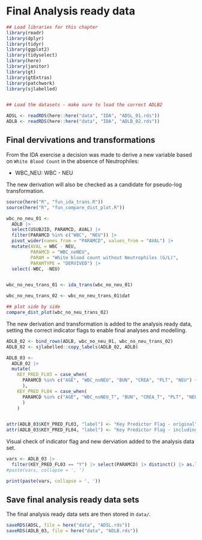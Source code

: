 # Final Analysis ready data {#sec-ARD-final}


```r
## Load libraries for this chapter
library(readr)
library(dplyr)
library(tidyr)
library(ggplot2)
library(tidyselect)
library(here)
library(janitor)
library(gt)
library(gtExtras)
library(patchwork)
library(sjlabelled)


## Load the datasets - make sure to load the correct ADLB2 

ADSL <- readRDS(here::here("data", "IDA", "ADSL_01.rds"))
ADLB <- readRDS(here::here("data", "IDA", "ADLB_02.rds"))

```

## Final dervivations and transformations

From the IDA exercise a decision was made to derive a new variable based on `White Blood Count` in the absence of Neutrophiles: 

* WBC_NEU: WBC - NEU

The new derivation will also be checked as a candidate for pseudo-log transformation. 

```r

source(here("R", "fun_ida_trans.R"))
source(here("R", "fun_compare_dist_plot.R"))

wbc_no_neu_01 <-
  ADLB |>
  select(USUBJID, PARAMCD, AVAL) |>
  filter(PARAMCD %in% c("WBC", "NEU")) |>
  pivot_wider(names_from = "PARAMCD", values_from = "AVAL") |>
  mutate(AVAL = WBC - NEU,
         PARAMCD = "WBC_noNEU",
         PARAM = "White blood count without Neutrophiles (G/L)",
         PARAMTYPE = "DERVIVED") |>
  select(-WBC, -NEU)


wbc_no_neu_trans_01 <- ida_trans(wbc_no_neu_01)

wbc_no_neu_trans_02 <- wbc_no_neu_trans_01$dat

## plot side by side
compare_dist_plot(wbc_no_neu_trans_02)

```

The new derivation and transformation is added to the analysis ready data, setting the correct indicator flags to enable final analyses and modelling. 

```r

ADLB_02 <- bind_rows(ADLB, wbc_no_neu_01, wbc_no_neu_trans_02) 
ADLB_02 <- sjlabelled::copy_labels(ADLB_02, ADLB)  
```



```r

ADLB_03 <-
  ADLB_02 |>
  mutate(
    KEY_PRED_FL03 = case_when(
      PARAMCD %in% c("AGE", "WBC_noNEU", "BUN", "CREA", "PLT", "NEU") ~ "Y"
      ),
    KEY_PRED_FL04 = case_when(
      PARAMCD %in% c("AGE", "WBC_noNEU_T", "BUN", "CREA_T", "PLT", "NEU") ~ "Y"
      )
    )


attr(ADLB_03$KEY_PRED_FL03, "label") <- "Key Predictor Flag - original"
attr(ADLB_03$KEY_PRED_FL04, "label") <- "Key Predictor Flag - including transformed variables"
```


Visual check of indicator flag and new derviation added to the analysis data set. 

```r
vars <- ADLB_03 |> 
  filter(KEY_PRED_FL03 == "Y") |> select(PARAMCD) |> distinct() |> as.list()
#paste(vars, collapse = ', ')

print(paste(vars, collapse = ', '))

```


## Save final analysis ready data sets 

The final analysis ready data sets are then stored in `data/`. 

```r
saveRDS(ADSL, file = here("data", "ADSL.rds"))
saveRDS(ADLB_03, file = here("data", "ADLB.rds"))
```


